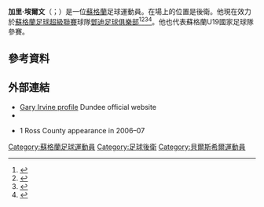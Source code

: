 '''加里·埃爾文'''（{{lang-en|Gary Irvine}}；{{bd|1985年|3月17日}}）是一位[[蘇格蘭|蘇格蘭]]足球運動員。在場上的位置是後衛。他現在效力於[[蘇格蘭足球超級聯賽|蘇格蘭足球超級聯賽]]球隊[[鄧迪足球俱樂部|鄧迪足球俱樂部]]<ref>{{cite web|title=Dundee capture ex-Saints defender Gary Irvine|url=http://news.bbc.co.uk/sport1/hi/football/teams/d/dundee/8851490.stm|publisher=BBC Sport|date=24 July 2010|accessdate=2 December 2013}}</ref><ref>{{cite web|title=IRVINE SIGNS|url=http://www.dundeefc.co.uk/news_detail.asp?h=IRVINE-SIGNS&newsid=2379|publisher=dundeefc.co.uk|date=3 July 2012|accessdate=2 December 2013|deadurl=yes|archiveurl=https://web.archive.org/web/20131204024600/http://www.dundeefc.co.uk/news_detail.asp?h=IRVINE-SIGNS&newsid=2379|archivedate=2013年12月4日}}</ref><ref>{{cite web|title='Love for the club' kept Gary Irvine on Tayside|url=http://www.dailyrecord.co.uk/sport/football/gary-irvine-could-have-moved-from-dundee-1490086|publisher=Daily Record|date=14 December 2012|accessdate=2 December 2013|archive-date=2016-03-04|archive-url=https://web.archive.org/web/20160304205533/http://www.dailyrecord.co.uk/sport/football/gary-irvine-could-have-moved-from-dundee-1490086|dead-url=no}}</ref><ref>{{cite web|title=GARY AGREES TERMS|url=http://www.dundeefc.co.uk/news_detail.asp?h=GARY-AGREES-TERMS&newsid=3081|publisher=dundeefc.co.uk|date=24 June 2013|accessdate=2 December 2013|deadurl=yes|archiveurl=https://web.archive.org/web/20131204022117/http://www.dundeefc.co.uk/news_detail.asp?h=GARY-AGREES-TERMS&newsid=3081|archivedate=2013年12月4日}}</ref>。他也代表蘇格蘭U19國家足球隊參賽。
==參考資料==
{{Reflist}}

==外部連結==
*[https://web.archive.org/web/20131204024354/http://www.dundeefc.co.uk/profile.asp?p=GARY-IRVINE&playerid=1078 Gary Irvine profile] Dundee official website
*{{soccerbase|id=44351}}
*{{soccerbase|id=3818}} 1 Ross County appearance in 2006–07

{{DEFAULTSORT:Irvine, Gary}}
[[Category:蘇格蘭足球運動員|Category:蘇格蘭足球運動員]]
[[Category:足球後衛|Category:足球後衛]]
[[Category:貝爾斯希爾運動員|Category:貝爾斯希爾運動員]]